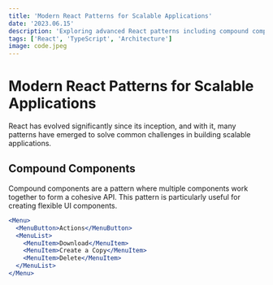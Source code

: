 ```yaml
---
title: 'Modern React Patterns for Scalable Applications'
date: '2023.06.15'
description: 'Exploring advanced React patterns including compound components, render props, and custom hooks for building maintainable UIs.'
tags: ['React', 'TypeScript', 'Architecture']
image: code.jpeg
---
```


# Modern React Patterns for Scalable Applications

React has evolved significantly since its inception, and with it, many patterns have emerged to solve common challenges in building scalable applications.

## Compound Components

Compound components are a pattern where multiple components work together to form a cohesive API. This pattern is particularly useful for creating flexible UI components.

```jsx
<Menu>
  <MenuButton>Actions</MenuButton>
  <MenuList>
    <MenuItem>Download</MenuItem>
    <MenuItem>Create a Copy</MenuItem>
    <MenuItem>Delete</MenuItem>
  </MenuList>
</Menu>
```

<MdxImage src="/code.jpeg" alt="code" />
